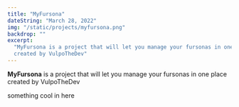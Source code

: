 ```yaml
---
title: "MyFursona"
dateString: "March 28, 2022"
img: "/static/projects/myfursona.png"
backdrop: ""
excerpt:
  "MyFursona is a project that will let you manage your fursonas in one place,
  created by VulpoTheDev"
---
```


**MyFursona** is a project that will let you manage your fursonas in one place
created by VulpoTheDev

something cool in here

